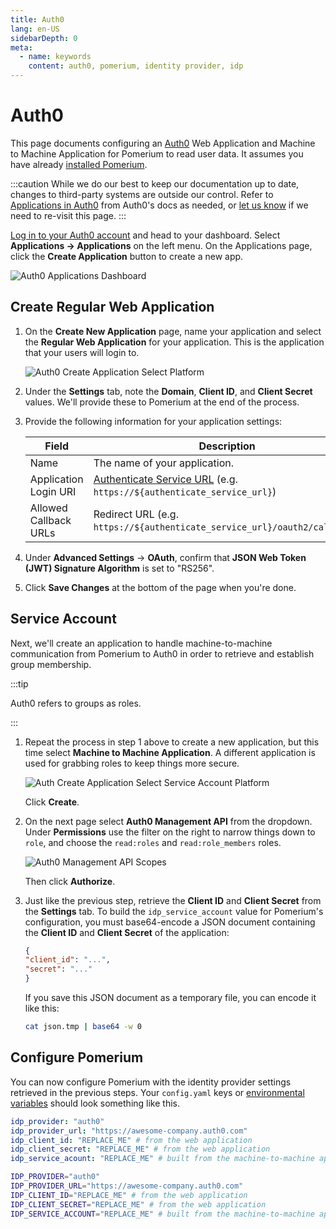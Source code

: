 ```yaml
---
title: Auth0
lang: en-US
sidebarDepth: 0
meta:
  - name: keywords
    content: auth0, pomerium, identity provider, idp
---
```



# Auth0

This page documents configuring an [Auth0] Web Application and Machine to Machine Application for Pomerium to read user data. It assumes you have already [installed Pomerium](/install/).

:::caution
While we do our best to keep our documentation up to date, changes to third-party systems are outside our control. Refer to [Applications in Auth0](https://auth0.com/docs/applications) from Auth0's docs as needed, or [let us know](https://github.com/pomerium/pomerium/issues/new?assignees=&labels=&template=bug_report.md) if we need to re-visit this page.
:::

[Log in to your Auth0 account](https://manage.auth0.com/) and head to your dashboard. Select **Applications → Applications** on the left menu. On the Applications page, click the **Create Application** button to create a new app.

![Auth0 Applications Dashboard](./img/auth0/dashboard.png)

## Create Regular Web Application

1. On the **Create New Application** page, name your application and select the **Regular Web Application** for your application. This is the application that your users will login to.

   ![Auth0 Create Application Select Platform](./img/auth0/create.png)

1. Under the **Settings** tab, note the **Domain**, **Client ID**, and **Client Secret** values. We'll provide these to Pomerium at the end of the process.

1. Provide the following information for your application settings:

   | Field                        | Description                                                               |
   | ---------------------------- | ------------------------------------------------------------------------- |
   | Name                         | The name of your application.                                             |
   | Application Login URI        | [Authenticate Service URL] (e.g. `https://${authenticate_service_url}`)   |
   | Allowed Callback URLs        | Redirect URL (e.g. `https://${authenticate_service_url}/oauth2/callback`).|

1. Under **Advanced Settings** → **OAuth**, confirm that **JSON Web Token (JWT) Signature Algorithm** is set to "RS256".

1. Click **Save Changes** at the bottom of the page when you're done.

## Service Account

Next, we'll create an application to handle machine-to-machine communication from Pomerium to Auth0 in order to retrieve and establish group membership.

:::tip

Auth0 refers to groups as roles.

:::

1. Repeat the process in step 1 above to create a new application, but this time select **Machine to Machine Application**. A different application is used for grabbing roles to keep things more secure.

   ![Auth Create Application Select Service Account Platform](./img/auth0/create-m2m.png)

   Click **Create**.

1. On the next page select **Auth0 Management API** from the dropdown. Under **Permissions** use the filter on the right to narrow things down to `role`, and choose the `read:roles` and `read:role_members` roles.

   ![Auth0 Management API Scopes](./img/auth0/m2m-scopes.png)

   Then click **Authorize**.

1. Just like the previous step, retrieve the **Client ID** and **Client Secret** from the **Settings** tab. To build the `idp_service_account` value for Pomerium's configuration, you must base64-encode a JSON document containing the **Client ID** and **Client Secret** of the application:

   ```json
   {
   "client_id": "...",
   "secret": "..."
   }
   ```

   If you save this JSON document as a temporary file, you can encode it like this:

   ```bash
   cat json.tmp | base64 -w 0
   ```

## Configure Pomerium

You can now configure Pomerium with the identity provider settings retrieved in the previous steps. Your `config.yaml` keys or [environmental variables] should look something like this.

<Tabs>
<TabItem value="config.yaml" label="config.yaml">

```yaml
idp_provider: "auth0"
idp_provider_url: "https://awesome-company.auth0.com"
idp_client_id: "REPLACE_ME" # from the web application
idp_client_secret: "REPLACE_ME" # from the web application
idp_service_acount: "REPLACE_ME" # built from the machine-to-machine application, base64-encoded
```

</TabItem>
<TabItem value="Environment Variables" label="Environment Variables">

```bash
IDP_PROVIDER="auth0"
IDP_PROVIDER_URL="https://awesome-company.auth0.com"
IDP_CLIENT_ID="REPLACE_ME" # from the web application
IDP_CLIENT_SECRET="REPLACE_ME" # from the web application
IDP_SERVICE_ACCOUNT="REPLACE_ME" # built from the machine-to-machine application, base64-encoded
```

</TabItem>
</Tabs>

[Auth0]: https://auth0.com/
[authenticate service url]: reference/readme.md#authenticate-service-url
[environmental variables]: https://en.wikipedia.org/wiki/Environment_variable
